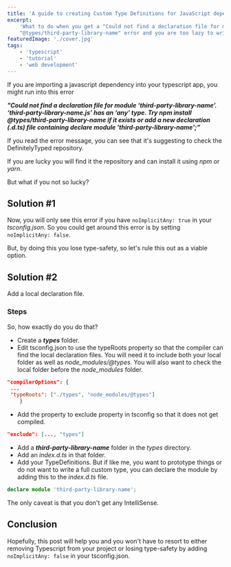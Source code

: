 ```yaml
---
title: 'A guide to creating Custom Type Definitions for JavaScript dependencies'
excerpt:
    'What to do when you get a "Could not find a declaration file for module" error when the package does not exist in
    "@types/third-party-library-name" error and you are too lazy to write a full custom definition.'
featuredImage: './cover.jpg'
tags:
    - 'typescript'
    - 'tutorial'
    - 'web development'
---
```


If you are importing a javascript dependency into your typescript app, you might run into this error

**_"Could not find a declaration file for module ‘third-party-library-name’. ‘third-party-library-name.js’ has an ‘any’
type. Try npm install @types/third-party-library-name if it exists or add a new declaration (.d.ts) file containing
declare module 'third-party-library-name';"_**

If you read the error message, you can see that it's suggesting to check the DefinitelyTyped repository.

If you are lucky you will find it the repository and can install it using _npm_ or _yarn_.

But what if you not so lucky?

## Solution #1

Now, you will only see this error if you have `noImplicitAny: true` in your _tsconfig.json_. So you could get around
this error is by setting `noImplicitAny: false`.

But, by doing this you lose type-safety, so let's rule this out as a viable option.

## Solution #2

Add a local declaration file.

### Steps

So, how exactly do you do that?

-   Create a **_types_** folder.
-   Edit tsconfig.json to use the typeRoots property so that the compiler can find the local declaration files. You will
    need it to include both your local folder as well as _node_modules/@types_. You will also want to check the local
    folder before the _node_modules_ folder.

```json
"compilerOptions": {
 ...
 "typeRoots": ["./types", "node_modules/@types"]
    }
```

-   Add the property to exclude property in tsconfig so that it does not get compiled.

```json
"exclude": [..., "types"]
```

-   Add a **_third-party-library-name_** folder in the _types_ directory.
-   Add an _index.d.ts_ in that folder.
-   Add your TypeDefinitions. But if like me, you want to prototype things or do not want to write a full custom type,
    you can declare the module by adding this to the _index.d.ts_ file.

```typescript
declare module 'third-party-library-name';
```

The only caveat is that you don't get any IntelliSense.

## Conclusion

Hopefully, this post will help you and you won't have to resort to either removing Typescript from your project or
losing type-safety by adding `noImplicitAny: false` in your tsconfig.json.
